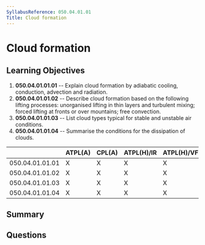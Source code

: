 ```yaml
---
SyllabusReference: 050.04.01.01
Title: Cloud formation
---
```


# Cloud formation

## Learning Objectives

1.  **050.04.01.01.01** -- Explain cloud formation by adiabatic cooling,
    conduction, advection and radiation.
2.  **050.04.01.01.02** -- Describe cloud formation based on the following
    lifting processes: unorganised lifting in thin layers and turbulent mixing;
    forced lifting at fronts or over mountains; free convection.
3.  **050.04.01.01.03** -- List cloud types typical for stable and unstable air
    conditions.
4.  **050.04.01.01.04** -- Summarise the conditions for the dissipation of
    clouds.

|                 | ATPL(A) | CPL(A) | ATPL(H)/IR | ATPL(H)/VFR | CPL(H) | IR | CBIR(A) |
| --------------- | ------- | ------ | ---------- | ----------- | ------ | -- | ------- |
| 050.04.01.01.01 | X       | X      | X          | X           | X      | X  | X       |
| 050.04.01.01.02 | X       | X      | X          | X           | X      | X  | X       |
| 050.04.01.01.03 | X       | X      | X          | X           | X      | X  | X       |
| 050.04.01.01.04 | X       | X      | X          | X           | X      | X  | X       |

## Summary

## Questions
